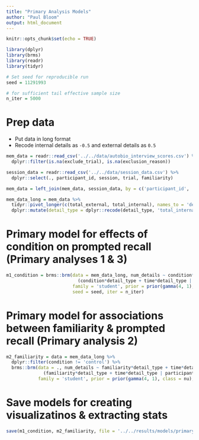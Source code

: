 ```yaml
---
title: "Primary Analysis Models"
author: "Paul Bloom"
output: html_document
---
```


```r
knitr::opts_chunk$set(echo = TRUE)
```

```r
library(dplyr)
library(brms)
library(readr)
library(tidyr)

# Set seed for reproducible run
seed = 11291993

# for sufficient tail effective sample size
n_iter = 5000
```

# Prep data

* Put data in long format
* Recode internal details as `-0.5` and external details as `0.5`

```r
mem_data = readr::read_csv('../../data/autobio_interview_scores.csv') %>%
  dplyr::filter(is.na(exclude_trial), is.na(exclusion_reason))

session_data = readr::read_csv('../../data/session_data.csv') %>%
  dplyr::select(., participant_id, session, trial, familiarity)

mem_data = left_join(mem_data, session_data, by = c('participant_id', 'session', 'trial'))

mem_data_long = mem_data %>%
  tidyr::pivot_longer(c(total_external, total_internal), names_to = 'detail_type', values_to = 'num_details') %>%
  dplyr::mutate(detail_type = dplyr::recode(detail_type, 'total_internal'=-0.5, 'total_external'=0.5))
```

# Primary model for effects of condition on prompted recall (Primary analyses 1 & 3)

```r
m1_condition = brms::brm(data = mem_data_long, num_details ~ condition*detail_type + time*detail_type + 
                           (condition*detail_type + time*detail_type | participant_id), chains = 4, cores = 4,
                         family = 'student', prior = prior(gamma(4, 1), class = nu), 
                         seed = seed, iter = n_iter)

```

# Primary model for associations between familiarity & prompted recall (Primary analysis 2)

```r
m2_familiarity = data = mem_data_long %>%
  dplyr::filter(condition != 'control') %>%
  brms::brm(data = ., num_details ~ familiarity*detail_type + time*detail_type + 
              (familiarity*detail_type + time*detail_type | participant_id), chains = 4, cores = 4,
            family = 'student', prior = prior(gamma(4, 1), class = nu), iter = n_iter, seed = seed)

```

# Save models for creating visualizatinos & extracting stats

```r
save(m1_condition, m2_familiarity, file = '../../results/models/primary_analysis_models.rda', compress = 'xz')
```